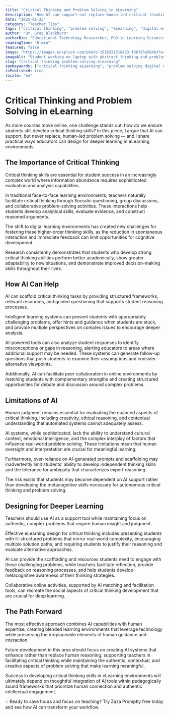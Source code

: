```yaml
---
title: "Critical Thinking and Problem Solving in eLearning"
description: "How AI can support—not replace—human-led critical thinking and problem solving in digital and eLearning contexts."
date: "2025-01-25"
category: "Teacher Tips"
tags: ["critical thinking", "problem solving", "eLearning", "digital education", "cognitive skills"]
author: "Dr. Greg Blackburn"
authorBio: "Educational Technology Researcher, PhD in Learning Sciences"
readingTime: "6 min"
featured: false
image: "https://images.unsplash.com/photo-1516321318423-f06f85e504b3?w=800&h=400&fit=crop&auto=format"
imageAlt: "Student working on laptop with abstract thinking and problem-solving visuals"
slug: "critical-thinking-problem-solving-elearning"
seoKeywords: ["critical thinking eLearning", "problem solving digital education", "AI learning support", "cognitive skills online", "digital pedagogy"]
isPublished: true
locale: "en"
---
```


# Critical Thinking and Problem Solving in eLearning

As more courses move online, one challenge stands out: how do we ensure students still develop critical thinking skills? In this piece, I argue that AI can support, but never replace, human-led problem solving — and I share practical ways educators can design for deeper learning in eLearning environments.

## The Importance of Critical Thinking

Critical thinking skills are essential for student success in an increasingly complex world where information abundance requires sophisticated evaluation and analysis capabilities.

In traditional face-to-face learning environments, teachers naturally facilitate critical thinking through Socratic questioning, group discussions, and collaborative problem-solving activities. These interactions help students develop analytical skills, evaluate evidence, and construct reasoned arguments.

The shift to digital learning environments has created new challenges for fostering these higher-order thinking skills, as the reduction in spontaneous interaction and immediate feedback can limit opportunities for cognitive development.

Research consistently demonstrates that students who develop strong critical thinking abilities perform better academically, show greater adaptability to new situations, and demonstrate improved decision-making skills throughout their lives.

## How AI Can Help

AI can scaffold critical thinking tasks by providing structured frameworks, relevant resources, and guided questioning that supports student reasoning processes.

Intelligent learning systems can present students with appropriately challenging problems, offer hints and guidance when students are stuck, and provide multiple perspectives on complex issues to encourage deeper analysis.

AI-powered tools can also analyze student responses to identify misconceptions or gaps in reasoning, alerting educators to areas where additional support may be needed. These systems can generate follow-up questions that push students to examine their assumptions and consider alternative viewpoints.

Additionally, AI can facilitate peer collaboration in online environments by matching students with complementary strengths and creating structured opportunities for debate and discussion around complex problems.

## Limitations of AI

Human judgment remains essential for evaluating the nuanced aspects of critical thinking, including creativity, ethical reasoning, and contextual understanding that automated systems cannot adequately assess.

AI systems, while sophisticated, lack the ability to understand cultural context, emotional intelligence, and the complex interplay of factors that influence real-world problem solving. These limitations mean that human oversight and interpretation are crucial for meaningful learning.

Furthermore, over-reliance on AI-generated prompts and scaffolding may inadvertently limit students' ability to develop independent thinking skills and the tolerance for ambiguity that characterizes expert reasoning.

The risk exists that students may become dependent on AI support rather than developing the metacognitive skills necessary for autonomous critical thinking and problem solving.

## Designing for Deeper Learning

Teachers should use AI as a support tool while maintaining focus on authentic, complex problems that require human insight and judgment.

Effective eLearning design for critical thinking includes presenting students with ill-structured problems that mirror real-world complexity, encouraging multiple solution paths, and requiring students to justify their reasoning and evaluate alternative approaches.

AI can provide the scaffolding and resources students need to engage with these challenging problems, while teachers facilitate reflection, provide feedback on reasoning processes, and help students develop metacognitive awareness of their thinking strategies.

Collaborative online activities, supported by AI matching and facilitation tools, can recreate the social aspects of critical thinking development that are crucial for deep learning.

## The Path Forward

The most effective approach combines AI capabilities with human expertise, creating blended learning environments that leverage technology while preserving the irreplaceable elements of human guidance and interaction.

Future development in this area should focus on creating AI systems that enhance rather than replace human reasoning, supporting teachers in facilitating critical thinking while maintaining the authentic, contextual, and creative aspects of problem solving that make learning meaningful.

Success in developing critical thinking skills in eLearning environments will ultimately depend on thoughtful integration of AI tools within pedagogically sound frameworks that prioritize human connection and authentic intellectual engagement.

💡 Ready to save hours and focus on teaching? Try Zaza Promptly free today and see how AI can transform your workflow.